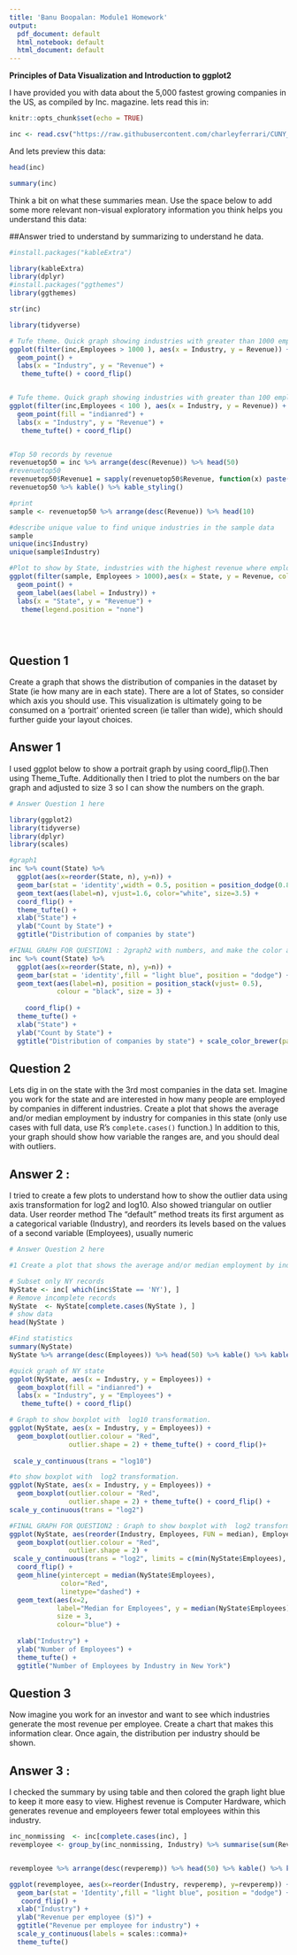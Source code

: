 ```yaml
---
title: 'Banu Boopalan: Module1 Homework'
output:
  pdf_document: default
  html_notebook: default
  html_document: default
---
```


**Principles of Data Visualization and Introduction to ggplot2**

I have provided you with data about the 5,000 fastest growing companies in the US, as compiled by Inc. magazine. lets read this in:


```r
knitr::opts_chunk$set(echo = TRUE)
```


```r

inc <- read.csv("https://raw.githubusercontent.com/charleyferrari/CUNY_DATA_608/master/module1/Data/inc5000_data.csv", header= TRUE)

```

And lets preview this data:

```r

head(inc)

```
```r

summary(inc)

```

Think a bit on what these summaries mean. Use the space below to add some more relevant non-visual exploratory information you think helps you understand this data:

##Answer tried to understand by summarizing to understand he data. 

```r

#install.packages("kableExtra")

library(kableExtra)
library(dplyr)
#install.packages("ggthemes")
library(ggthemes)

str(inc)

library(tidyverse)

# Tufe theme. Quick graph showing industries with greater than 1000 employees along with revenue
ggplot(filter(inc,Employees > 1000 ), aes(x = Industry, y = Revenue)) +
  geom_point() +
  labs(x = "Industry", y = "Revenue") +
   theme_tufte() + coord_flip()


# Tufe theme. Quick graph showing industries with greater than 100 employees along with revenue
ggplot(filter(inc,Employees < 100 ), aes(x = Industry, y = Revenue)) +
  geom_point(fill = "indianred") +
  labs(x = "Industry", y = "Revenue") +
   theme_tufte() + coord_flip()


#Top 50 records by revenue
revenuetop50 = inc %>% arrange(desc(Revenue)) %>% head(50)
#revenuetop50
revenuetop50$Revenue1 = sapply(revenuetop50$Revenue, function(x) paste(round((x / 1e9), 1), " Billion"))
revenuetop50 %>% kable() %>% kable_styling()

#print 
sample <- revenuetop50 %>% arrange(desc(Revenue)) %>% head(10) 

#describe unique value to find unique industries in the sample data
sample
unique(inc$Industry)
unique(sample$Industry)

#Plot to show by State, industries with the highest revenue where employees > 1000 from Sample of 50
ggplot(filter(sample, Employees > 1000),aes(x = State, y = Revenue, color = Industry)) +
  geom_point() +
  geom_label(aes(label = Industry)) +
  labs(x = "State", y = "Revenue") +
   theme(legend.position = "none") 


  

```

## Question 1

Create a graph that shows the distribution of companies in the dataset by State (ie how many are in each state). There are a lot of States, so consider which axis you should use. This visualization is ultimately going to be consumed on a 'portrait' oriented screen (ie taller than wide), which should further guide your layout choices.


## Answer 1 

I used ggplot below to show a portrait graph by using coord_flip().Then using Theme_Tufte. Additionally then I tried to plot the numbers on the bar graph and adjusted to size 3 so I can show the numbers on the graph. 

```r

# Answer Question 1 here

library(ggplot2)
library(tidyverse)
library(dplyr)
library(scales)

#graph1
inc %>% count(State) %>%
  ggplot(aes(x=reorder(State, n), y=n)) +
  geom_bar(stat = 'identity',width = 0.5, position = position_dodge(0.8)) +
  geom_text(aes(label=n), vjust=1.6, color="white", size=3.5) + 
  coord_flip() +
  theme_tufte() +
  xlab("State") +
  ylab("Count by State") +
  ggtitle("Distribution of companies by state")

#FINAL GRAPH FOR QUESTION1 : 2graph2 with numbers, and make the color a light blue with blank count of companies by state
inc %>% count(State) %>%
  ggplot(aes(x=reorder(State, n), y=n)) +
  geom_bar(stat = 'identity',fill = "light blue", position = "dodge") +
  geom_text(aes(label=n), position = position_stack(vjust= 0.5),
            colour = "black", size = 3) + 
 
    coord_flip() +
  theme_tufte() +
  xlab("State") +
  ylab("Count by State") +
  ggtitle("Distribution of companies by state") + scale_color_brewer(palette = "Pastel1")


```

## Question 2

Lets dig in on the state with the 3rd most companies in the data set. Imagine you work for the state and are interested in how many people are employed by companies in different industries. Create a plot that shows the average and/or median employment by industry for companies in this state (only use cases with full data, use R's `complete.cases()` function.) In addition to this, your graph should show how variable the ranges are, and you should deal with outliers.

## Answer 2 : 

I tried to create a few plots to understand how to show the outlier data using axis transformation for log2 and log10. Also showed triangular on outlier data. User reorder method
The "default" method treats its first argument as a categorical variable (Industry), and reorders its levels based on the values of a second variable (Employees), usually numeric

```r

# Answer Question 2 here

#1 Create a plot that shows the average and/or median employment by industry for companies in this state (only use cases with full data, use R's `complete.cases()` function.)

# Subset only NY records
NyState <- inc[ which(inc$State == 'NY'), ]
# Remove incomplete records
NyState  <- NyState[complete.cases(NyState ), ] 
# show data
head(NyState )

#Find statistics
summary(NyState)
NyState %>% arrange(desc(Employees)) %>% head(50) %>% kable() %>% kable_styling()

#quick graph of NY state
ggplot(NyState, aes(x = Industry, y = Employees)) +
  geom_boxplot(fill = "indianred") +
  labs(x = "Industry", y = "Employees") +
   theme_tufte() + coord_flip()

# Graph to show boxplot with  log10 transformation. 
ggplot(NyState, aes(x = Industry, y = Employees)) +
  geom_boxplot(outlier.colour = "Red", 
               outlier.shape = 2) + theme_tufte() + coord_flip()+
  
 scale_y_continuous(trans = "log10")

#to show boxplot with  log2 transformation. 
ggplot(NyState, aes(x = Industry, y = Employees)) +
  geom_boxplot(outlier.colour = "Red", 
               outlier.shape = 2) + theme_tufte() + coord_flip() +
scale_y_continuous(trans = "log2")

#FINAL GRAPH FOR QUESTION2 : Graph to show boxplot with  log2 transformation. Use re-order. Shows Business Products and Services with max outlier 
ggplot(NyState, aes(reorder(Industry, Employees, FUN = median), Employees)) + 
  geom_boxplot(outlier.colour = "Red", 
               outlier.shape = 2) +
 scale_y_continuous(trans = "log2", limits = c(min(NyState$Employees), max(NyState$Employees))) +
  coord_flip() +
  geom_hline(yintercept = median(NyState$Employees), 
             color="Red", 
             linetype="dashed") +
  geom_text(aes(x=2, 
            label="Median for Employees", y = median(NyState$Employees)+100 ), 
            size = 3, 
            colour="blue") +
  
  xlab("Industry") +
  ylab("Number of Employees") +
  theme_tufte() + 
  ggtitle("Number of Employees by Industry in New York")

```

## Question 3

Now imagine you work for an investor and want to see which industries generate the most revenue per employee. Create a chart that makes this information clear. Once again, the distribution per industry should be shown.

## Answer 3 : 

I checked the summary by using table and then colored the graph light blue to keep it more easy to view. Highest revenue is Computer Hardware, which generates revenue and employeers fewer total employees within this industry. 

```r

inc_nonmissing  <- inc[complete.cases(inc), ] 
revemployee <- group_by(inc_nonmissing, Industry) %>% summarise(sum(Revenue),sum(Employees), revperemp = sum(Revenue) / sum(Employees))


revemployee %>% arrange(desc(revperemp)) %>% head(50) %>% kable() %>% kable_styling()

ggplot(revemployee, aes(x=reorder(Industry, revperemp), y=revperemp)) + 
  geom_bar(stat = 'Identity',fill = "light blue", position = "dodge") +
   coord_flip() +
  xlab("Industry") +
  ylab("Revenue per employee ($)") +
  ggtitle("Revenue per employee for industry") +
  scale_y_continuous(labels = scales::comma)+
  theme_tufte()


```


